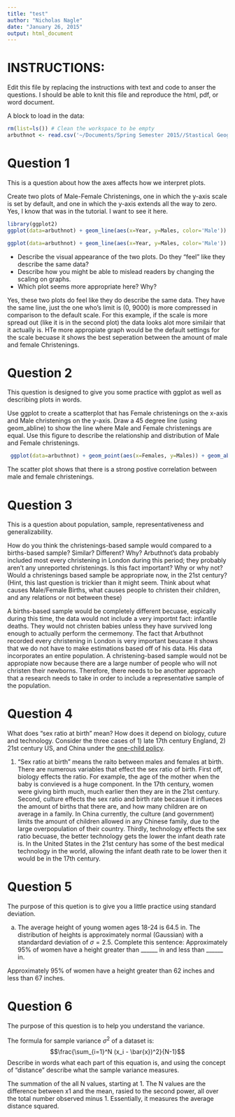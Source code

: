 ```yaml
---
title: "test"
author: "Nicholas Nagle"
date: "January 26, 2015"
output: html_document
---
```

# INSTRUCTIONS:
Edit this file by replacing the instructions with text and code to anser the questions.
I should be able to knit this file and reproduce the html, pdf, or word document.

A block to load in the data:
```r
rm(list=ls()) # Clean the workspace to be empty
arbuthnot <- read.csv('~/Documents/Spring Semester 2015//Stastical Geography //jfornade github//jfornade/homework1/data/arbuthnot.csv')
```

# Question 1
This is a question about how the axes affects how we interpret plots.

Create two plots of Male-Female Christenings, one in which the y-axis scale is set by default, and one in which the y-axis extends all the way to zero.  Yes, I know that was in the tutorial.  I want to see it here.
```r
library(ggplot2)
ggplot(data=arbuthnot) + geom_line(aes(x=Year, y=Males, color='Male')) + geom_line(aes(x=Year, y=Females, color='Females')) + ylab('Christenings')

ggplot(data=arbuthnot) + geom_line(aes(x=Year, y=Males, color='Male')) + geom_line(aes(x=Year, y=Females, color='Female')) + ylab('Christenings') + scale_y_continuous(limits=c(0, 9000))
```
 
 - Describe the visual appearance of the two plots.  Do they "feel" like they describe the same data?  
 - Describe how you might be able to mislead readers by changing the scaling on graphs.  
 - Which plot seems more appropriate here?  Why?

Yes, these two plots do feel like they do describe the same data. They have the same line, just the one who's limit is (0, 9000) is more compressed in comparison to the default scale. For this example, if the scale is more spread out (like it is in the second plot) the data looks alot more similair that it actually is. HTe more appropiate graph would be the default settings for the scale becuase it shows the best seperation between the amount of male and female Christenings. 

# Question 2
This question is designed to give you some practice with ggplot as well as describing plots in words.

Use ggplot to create a scatterplot that has Female christenings on the x-axis and Male christenings on the y-axis.  Draw a 45 degree line (using geom_abline) to show the line where Male and Female christenings are equal.  Use this figure to describe the relationship and distribution of Male and Female christenings.
```r
 ggplot(data=arbuthnot) + geom_point(aes(x=Females, y=Males)) + geom_abline(intercept=0, slope=1) + ylab('Christenings')
```


The scatter plot shows that there is a strong postive correlation between male and female christenings. 

# Question 3

This is a question about population, sample, representativeness and generalizability.

How do you think the christenings-based sample would compared to a births-based sample?  Similar?  Different?  Why?  Arbuthnot's data probably included most every christening in London during this period; they probably aren't any unreported christenings.  Is this fact important?  Why or why not?  Would a christenings based sample be appropriate now, in the 21st century?  (Hint, this last question is trickier than it might seem.  Think about what causes Male/Female Births, what causes people to christen their children, and any relations or not between these)

  A births-based sample would be completely different becuase, espically during this time, the data would not include a very importnt fact: infantile deaths. They would not christen babies unless they have survived long enough to actually perform the cermemony. 
  The fact that Arbuthnot recorded every christening in London is very important beucase it shows that we do not have to make estimations based off of his data. His data incorporates an entire population. 
  A christening-based sample would not be appropiate now because there are a large number of people who will not christen their newborns. Therefore, there needs to be another approach that a research needs to take in order to include a representative sample of the population. 

# Question 4
What does "sex ratio at birth" mean?  How does it depend on biology, cuture and technology.  Consider the three cases of 1) late 17th century England, 2) 21st century US, and China under the [one-child policy](http://en.wikipedia.org/wiki/One-child_policy).

  1) "Sex ratio at birth" means the raito between males and females at birth. There are numerous variables that effect the sex ratio of birth. First off, biology effects the ratio. For example, the age of the mother when the baby is convieved is a huge component. In the 17th century, women were giving birth much, much earlier then they are in the 21st century. Second, culture effects the sex ratio and birth rate becasue it influeces the amount of births that there are, and how many children are on average in a family. In China currently, the culture (and government) limits the amount of children allowed in any Chinese family, due to the large overpopulation of their country. Thirdly, technology effects the sex ratio becuase, the better technology gets the lower the infant death rate is. In the United States in the 21st century has some of the best medical technology in the world, allowing the infant death rate to be lower then it would be in the 17th century. 

# Question 5
The purpose of this quetion is to give you a little practice using standard deviation.

a. The average height of young women ages 18-24 is 64.5 in.  The distribution of heights is approximately normal (Gaussian) with a standardard deviation of $\sigma=2.5$.  Complete this sentence: Approximately 95% of women have a height greater than ______ in and less than ______ in.

  Approximately 95% of women have a height greater than 62 inches and less than 67 inches. 
  
# Question 6
The purpose of this question is to help you understand the variance.

The formula for sample variance $\sigma^2$ of a dataset is:
$$\frac{\sum_{i=1}^N (x_i - \bar{x})^2}{N-1}$$
Describe in words what each part of this equation is, and using the concept of "distance" describe what the sample variance measures.

The summation of the all N values, starting at 1. The N values are the difference between x1 and the mean, rasied to the second power, all over the total number observed minus 1. Essentially, it measures the average distance squared. 
